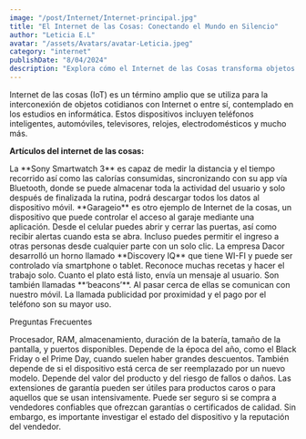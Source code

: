 ```yaml
---
image: "/post/Internet/Internet-principal.jpg"
title: "El Internet de las Cosas: Conectando el Mundo en Silencio"
author: "Leticia E.L"
avatar: "/assets/Avatars/avatar-Leticia.jpeg"
category: "internet"
publishDate: "8/04/2024"
description: "Explora cómo el Internet de las Cosas transforma objetos cotidianos en agentes inteligentes, conectando nuestro entorno de formas que apenas comenzamos a comprender."
---
```


<ImageMDX src="/post/Internet/internet1.png" alt="internet" width={800} height={400} />

<Parrafo>
  Internet de las cosas (IoT) es un término amplio que se utiliza para la interconexión de objetos cotidianos con Internet o entre
  sí, contemplado en los estudios en informática. Estos dispositivos incluyen teléfonos inteligentes, automóviles, televisores,
  relojes, electrodomésticos y mucho más.
</Parrafo>

<SubSeccion>**Artículos del internet de las cosas:** </SubSeccion>

<ImageMDX src="/post/Internet/internet-2.jpg" alt="internet" width={800} height={400} />

<Parrafo>
  La **Sony Smartwatch 3** es capaz de medir la distancia y el tiempo recorrido así como las calorías consumidas, sincronizando
  con su app vía Bluetooth, donde se puede almacenar toda la actividad del usuario y solo después de finalizada la rutina, podrá
  descargar todos los datos al dispositivo móvil.
</Parrafo>

<Divider />

<ImageMDX src="/post/Internet/internet3_-removebg-preview.png" alt="internet" width={800} height={400} />

<Parrafo>
  **Garageio** es otro ejemplo de Internet de la cosas, un dispositivo que puede controlar el acceso al garaje mediante una
  aplicación. Desde el celular puedes abrir y cerrar las puertas, así como recibir alertas cuando esta se abra. Incluso puedes
  permitir el ingreso a otras personas desde cualquier parte con un solo clic.
</Parrafo>

<Divider />

<ImageMDX src="/post/Internet/internet4-5.jpg" alt="internet" width={800} height={400} />

<Parrafo>
La empresa Dacor desarrolló un horno llamado **Discovery IQ** que tiene WI-FI y puede ser controlado vía smartphone o tablet. Reconoce muchas recetas y hacer el trabajo solo. Cuanto el plato está listo, envía un mensaje al usuario.

</Parrafo>

<Divider />

<ImageMDX src="/post/Internet/internet4.jpg" alt="internet" width={800} height={400} />

<Parrafo>
  Son también llamadas **‘beacons’**. Al pasar cerca de ellas se comunican con nuestro móvil. La llamada publicidad por proximidad
  y el pago por el teléfono son su mayor uso.
</Parrafo>

<Divider />

<SubTitulo id=""> Preguntas Frecuentes </SubTitulo>

<Accordion title="¿Qué especificaciones debo considerar al comprar un dispositivo?">
  <Parrafo>Procesador, RAM, almacenamiento, duración de la batería, tamaño de la pantalla, y puertos disponibles.</Parrafo>
</Accordion>

<Accordion title="¿Es mejor esperar a una oferta o comprar a precio normal?">
  <Parrafo className="justify-normal italic">
    Depende de la época del año, como el Black Friday o el Prime Day, cuando suelen haber grandes descuentos. También depende de
    si el dispositivo está cerca de ser reemplazado por un nuevo modelo.
  </Parrafo>
</Accordion>

<Accordion title="¿Es necesario comprar una extensión de garantía?">
  <Parrafo>
    Depende del valor del producto y del riesgo de fallos o daños. Las extensiones de garantía pueden ser útiles para productos
    caros o para aquellos que se usan intensivamente.
  </Parrafo>
</Accordion>

<Accordion title="¿Es seguro comprar tecnología de segunda mano o reacondicionada?">
  <Parrafo>
    Puede ser seguro si se compra a vendedores confiables que ofrezcan garantías o certificados de calidad. Sin embargo, es
    importante investigar el estado del dispositivo y la reputación del vendedor.
  </Parrafo>
</Accordion>
